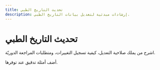 ```yaml
---
title: تحديث التاريخ الطبي
description: إرشادات مبدئية لتعديل بيانات التاريخ الطبي.
---
```


# تحديث التاريخ الطبي

اشرح من يملك صلاحية التعديل، كيفية تسجيل التغييرات، ومتطلبات المراجعة الدوريّة.

أضف أمثلة تدقيق عند توفرها.
